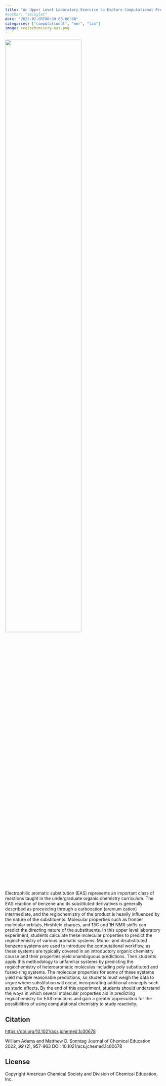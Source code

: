 ```yaml
---
title: "An Upper Level Laboratory Exercise to Explore Computational Predictions of Regiochemistry in Electrophilic Aromatic Substitution"
#author: "ssinglet"
date: "2022-02-05T00:00:00-06:00"
categories: ["computational", "nmr", "lab"]
image: regiochemistry-eas.png
---
```


![](regiochemistry-eas.png){width="70%"}

Electrophilic aromatic substitution (EAS) represents an important class of reactions taught in the undergraduate organic chemistry curriculum. The EAS reaction of benzene and its substituted derivatives is generally described as proceeding through a carbocation (arenium cation) intermediate, and the regiochemistry of the product is heavily influenced by the nature of the substituents. Molecular properties such as frontier molecular orbitals, Hirshfeld charges, and 13C and 1H NMR shifts can predict the directing nature of the substituents. In this upper level laboratory experiment, students calculate these molecular properties to predict the regiochemistry of various aromatic systems. Mono- and disubstituted benzene systems are used to introduce the computational workflow, as these systems are typically covered in an introductory organic chemistry course and their properties yield unambiguous predictions.  Then students apply this methodology to unfamiliar systems by predicting the regiochemistry of heteroaromatic molecules including poly substituted and fused-ring systems. The molecular properties for some of these systems yield multiple reasonable predictions, so students must weigh the data to argue where substitution will occur, incorporating additional concepts such as steric effects. By the end of this experiment, students should understand the ways in which several molecular properties aid in predicting regiochemistry for EAS reactions and gain a greater appreciation for the possibilities of using computational chemistry to study reactivity.


## Citation {#citation}

<https://doi.org/10.1021/acs.jchemed.1c00678>

William Adams and Matthew D. Sonntag
Journal of Chemical Education 2022, _99_ (2), 957-963
DOI: 10.1021/acs.jchemed.1c00678


## License {#license}

Copyright American Chemical Society and Division of Chemical Education, Inc.